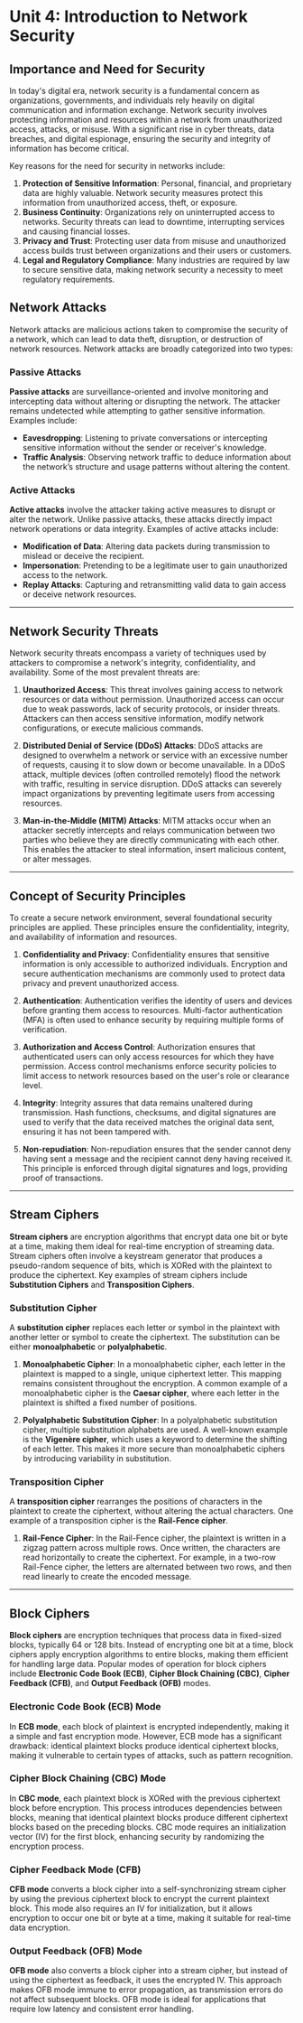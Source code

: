 # Unit 4: Introduction to Network Security

## Importance and Need for Security

In today's digital era, network security is a fundamental concern as organizations, governments, and individuals rely heavily on digital communication and information exchange. Network security involves protecting information and resources within a network from unauthorized access, attacks, or misuse. With a significant rise in cyber threats, data breaches, and digital espionage, ensuring the security and integrity of information has become critical.

Key reasons for the need for security in networks include:

1. **Protection of Sensitive Information**: Personal, financial, and proprietary data are highly valuable. Network security measures protect this information from unauthorized access, theft, or exposure.
2. **Business Continuity**: Organizations rely on uninterrupted access to networks. Security threats can lead to downtime, interrupting services and causing financial losses.
3. **Privacy and Trust**: Protecting user data from misuse and unauthorized access builds trust between organizations and their users or customers.
4. **Legal and Regulatory Compliance**: Many industries are required by law to secure sensitive data, making network security a necessity to meet regulatory requirements.

## Network Attacks

Network attacks are malicious actions taken to compromise the security of a network, which can lead to data theft, disruption, or destruction of network resources. Network attacks are broadly categorized into two types:

### Passive Attacks

**Passive attacks** are surveillance-oriented and involve monitoring and intercepting data without altering or disrupting the network. The attacker remains undetected while attempting to gather sensitive information. Examples include:

- **Eavesdropping**: Listening to private conversations or intercepting sensitive information without the sender or receiver's knowledge.
- **Traffic Analysis**: Observing network traffic to deduce information about the network’s structure and usage patterns without altering the content.

### Active Attacks

**Active attacks** involve the attacker taking active measures to disrupt or alter the network. Unlike passive attacks, these attacks directly impact network operations or data integrity. Examples of active attacks include:

- **Modification of Data**: Altering data packets during transmission to mislead or deceive the recipient.
- **Impersonation**: Pretending to be a legitimate user to gain unauthorized access to the network.
- **Replay Attacks**: Capturing and retransmitting valid data to gain access or deceive network resources.

---

## Network Security Threats

Network security threats encompass a variety of techniques used by attackers to compromise a network's integrity, confidentiality, and availability. Some of the most prevalent threats are:

1. **Unauthorized Access**: This threat involves gaining access to network resources or data without permission. Unauthorized access can occur due to weak passwords, lack of security protocols, or insider threats. Attackers can then access sensitive information, modify network configurations, or execute malicious commands.

2. **Distributed Denial of Service (DDoS) Attacks**: DDoS attacks are designed to overwhelm a network or service with an excessive number of requests, causing it to slow down or become unavailable. In a DDoS attack, multiple devices (often controlled remotely) flood the network with traffic, resulting in service disruption. DDoS attacks can severely impact organizations by preventing legitimate users from accessing resources.

3. **Man-in-the-Middle (MITM) Attacks**: MITM attacks occur when an attacker secretly intercepts and relays communication between two parties who believe they are directly communicating with each other. This enables the attacker to steal information, insert malicious content, or alter messages.

---

## Concept of Security Principles

To create a secure network environment, several foundational security principles are applied. These principles ensure the confidentiality, integrity, and availability of information and resources.

1. **Confidentiality and Privacy**: Confidentiality ensures that sensitive information is only accessible to authorized individuals. Encryption and secure authentication mechanisms are commonly used to protect data privacy and prevent unauthorized access.

2. **Authentication**: Authentication verifies the identity of users and devices before granting them access to resources. Multi-factor authentication (MFA) is often used to enhance security by requiring multiple forms of verification.

3. **Authorization and Access Control**: Authorization ensures that authenticated users can only access resources for which they have permission. Access control mechanisms enforce security policies to limit access to network resources based on the user's role or clearance level.

4. **Integrity**: Integrity assures that data remains unaltered during transmission. Hash functions, checksums, and digital signatures are used to verify that the data received matches the original data sent, ensuring it has not been tampered with.

5. **Non-repudiation**: Non-repudiation ensures that the sender cannot deny having sent a message and the recipient cannot deny having received it. This principle is enforced through digital signatures and logs, providing proof of transactions.

---

## Stream Ciphers

**Stream ciphers** are encryption algorithms that encrypt data one bit or byte at a time, making them ideal for real-time encryption of streaming data. Stream ciphers often involve a keystream generator that produces a pseudo-random sequence of bits, which is XORed with the plaintext to produce the ciphertext. Key examples of stream ciphers include **Substitution Ciphers** and **Transposition Ciphers**.

### Substitution Cipher

A **substitution cipher** replaces each letter or symbol in the plaintext with another letter or symbol to create the ciphertext. The substitution can be either **monoalphabetic** or **polyalphabetic**.

1. **Monoalphabetic Cipher**: In a monoalphabetic cipher, each letter in the plaintext is mapped to a single, unique ciphertext letter. This mapping remains consistent throughout the encryption. A common example of a monoalphabetic cipher is the **Caesar cipher**, where each letter in the plaintext is shifted a fixed number of positions.

2. **Polyalphabetic Substitution Cipher**: In a polyalphabetic substitution cipher, multiple substitution alphabets are used. A well-known example is the **Vigenère cipher**, which uses a keyword to determine the shifting of each letter. This makes it more secure than monoalphabetic ciphers by introducing variability in substitution.

### Transposition Cipher

A **transposition cipher** rearranges the positions of characters in the plaintext to create the ciphertext, without altering the actual characters. One example of a transposition cipher is the **Rail-Fence cipher**.

1. **Rail-Fence Cipher**: In the Rail-Fence cipher, the plaintext is written in a zigzag pattern across multiple rows. Once written, the characters are read horizontally to create the ciphertext. For example, in a two-row Rail-Fence cipher, the letters are alternated between two rows, and then read linearly to create the encoded message.

---

## Block Ciphers

**Block ciphers** are encryption techniques that process data in fixed-sized blocks, typically 64 or 128 bits. Instead of encrypting one bit at a time, block ciphers apply encryption algorithms to entire blocks, making them efficient for handling large data. Popular modes of operation for block ciphers include **Electronic Code Book (ECB)**, **Cipher Block Chaining (CBC)**, **Cipher Feedback (CFB)**, and **Output Feedback (OFB)** modes.

### Electronic Code Book (ECB) Mode

In **ECB mode**, each block of plaintext is encrypted independently, making it a simple and fast encryption mode. However, ECB mode has a significant drawback: identical plaintext blocks produce identical ciphertext blocks, making it vulnerable to certain types of attacks, such as pattern recognition.

### Cipher Block Chaining (CBC) Mode

In **CBC mode**, each plaintext block is XORed with the previous ciphertext block before encryption. This process introduces dependencies between blocks, meaning that identical plaintext blocks produce different ciphertext blocks based on the preceding blocks. CBC mode requires an initialization vector (IV) for the first block, enhancing security by randomizing the encryption process.

### Cipher Feedback Mode (CFB)

**CFB mode** converts a block cipher into a self-synchronizing stream cipher by using the previous ciphertext block to encrypt the current plaintext block. This mode also requires an IV for initialization, but it allows encryption to occur one bit or byte at a time, making it suitable for real-time data encryption.

### Output Feedback (OFB) Mode

**OFB mode** also converts a block cipher into a stream cipher, but instead of using the ciphertext as feedback, it uses the encrypted IV. This approach makes OFB mode immune to error propagation, as transmission errors do not affect subsequent blocks. OFB mode is ideal for applications that require low latency and consistent error handling.
